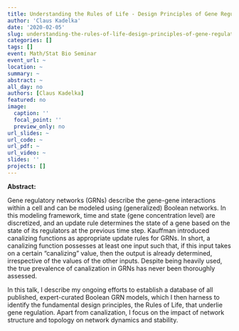 ```yaml
---
title: Understanding the Rules of Life - Design Principles of Gene Regulatory Networks
author: 'Claus Kadelka'
date: '2020-02-05'
slug: understanding-the-rules-of-life-design-principles-of-gene-regulatory-networks
categories: []
tags: []
event: Math/Stat Bio Seminar
event_url: ~
location: ~
summary: ~
abstract: ~
all_day: no
authors: [Claus Kadelka]
featured: no
image:
  caption: ''
  focal_point: ''
  preview_only: no
url_slides: ~
url_code: ~
url_pdf: ~
url_video: ~
slides: ''
projects: []
---
```


**Abstract: ** 

Gene regulatory networks (GRNs) describe the gene-gene interactions within a cell and can be modeled using (generalized) Boolean networks. In this modeling framework, time and state (gene concentration level) are discretized, and an update rule determines the state of a gene based on the state of its regulators at the previous time step. Kauffman introduced canalizing functions as appropriate update rules for GRNs. In short, a canalizing function possesses at least one input such that, if this input takes on a certain "canalizing" value, then the output is already determined, irrespective of the values of the other inputs. Despite being heavily used, the true prevalence of canalization in GRNs has never been thoroughly assessed.

In this talk, I describe my ongoing efforts to establish a database of all published, expert-curated Boolean GRN models, which I then harness to identify the fundamental design principles, the Rules of Life, that underlie gene regulation. Apart from canalization, I focus on the impact of network structure and topology on network dynamics and stability.